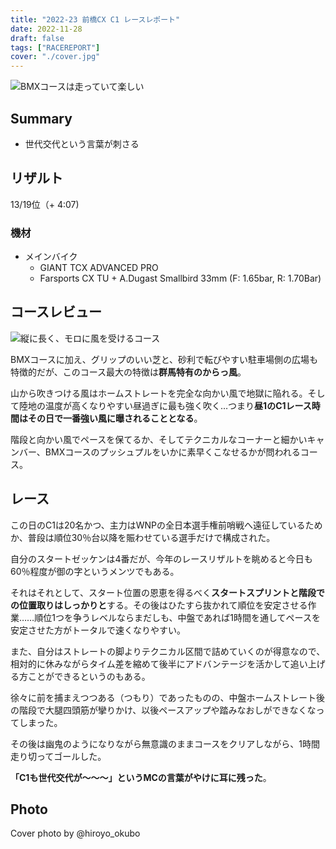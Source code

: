 ```yaml
---
title: "2022-23 前橋CX C1 レースレポート"
date: 2022-11-28
draft: false
tags: ["RACEREPORT"]
cover: "./cover.jpg"
---
```


![BMXコースは走っていて楽しい](./cover.jpg)

## Summary

- 世代交代という言葉が刺さる

## リザルト

13/19位（+ 4:07)

### 機材

- メインバイク
  - GIANT TCX ADVANCED PRO
  - Farsports CX TU + A.Dugast Smallbird 33mm (F: 1.65bar, R: 1.70Bar)

## コースレビュー

![縦に長く、モロに風を受けるコース](./course.webp)

BMXコースに加え、グリップのいい芝と、砂利で転びやすい駐車場側の広場も特徴的だが、このコース最大の特徴は**群馬特有のからっ風**。

山から吹きつける風はホームストレートを完全な向かい風で地獄に陥れる。そして陸地の温度が高くなりやすい昼過ぎに最も強く吹く…つまり**昼1のC1レース時間はその日で一番強い風に曝されることとなる**。

階段と向かい風でペースを保てるか、そしてテクニカルなコーナーと細かいキャンバー、BMXコースのプッシュプルをいかに素早くこなせるかが問われるコース。

## レース

この日のC1は20名かつ、主力はWNPの全日本選手権前哨戦へ遠征しているためか、普段は順位30％台以降を賑わせている選手だけで構成された。

自分のスタートゼッケンは4番だが、今年のレースリザルトを眺めると今日も60％程度が御の字というメンツでもある。

それはそれとして、スタート位置の恩恵を得るべく**スタートスプリントと階段での位置取りはしっかりと**する。その後はひたすら抜かれて順位を安定させる作業……順位1つを争うレベルならまだしも、中盤であれば1時間を通してペースを安定させた方がトータルで速くなりやすい。

また、自分はストレートの脚よりテクニカル区間で詰めていくのが得意なので、相対的に休みながらタイム差を縮めて後半にアドバンテージを活かして追い上げる方ことができるというのもある。

徐々に前を捕まえつつある（つもり）であったものの、中盤ホームストレート後の階段で大腿四頭筋が攣りかけ、以後ペースアップや踏みなおしができなくなってしまった。

その後は幽鬼のようになりながら無意識のままコースをクリアしながら、1時間走り切ってゴールした。

**「C1も世代交代が～～～」というMCの言葉がやけに耳に残った**。

## Photo

Cover photo by @hiroyo_okubo
